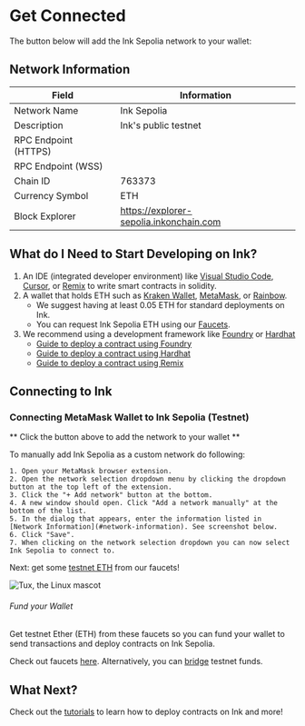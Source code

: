 
# Get Connected

The button below will add the Ink Sepolia network to your wallet:

<AddNetworkButton />


## Network Information

| Field                | Information                                                    |
| -------------------- | -------------------------------------------------------------- |
| Network Name         | Ink Sepolia                                                    |
| Description          | Ink's public testnet                                           |
| RPC Endpoint (HTTPS) | <CopyableCode code="https://rpc-gel-sepolia.inkonchain.com" /> |
| RPC Endpoint (WSS)   | <CopyableCode code="wss://ws-gel-sepolia.inkonchain.com" />    |
| Chain ID             | 763373                                                         |
| Currency Symbol      | ETH                                                            |
| Block Explorer       | https://explorer-sepolia.inkonchain.com                        |


## What do I Need to Start Developing on Ink?
1. An IDE (integrated developer environment) like [Visual Studio Code](https://code.visualstudio.com/), [Cursor](https://www.cursor.com), or [Remix](https://remix.ethereum.org/) to write smart contracts in solidity.
1. A wallet that holds ETH such as [Kraken Wallet](https://www.kraken.com/wallet), [MetaMask](https://metamask.io/), or [Rainbow](https://rainbow.me/).
    - We suggest having at least 0.05 ETH for standard deployments on Ink.
    - You can request Ink Sepolia ETH using our [Faucets](/quick-start/faucets).
1. We recommend using a development framework like [Foundry](https://book.getfoundry.sh/) or [Hardhat](https://hardhat.org/)
    - [Guide to deploy a contract using Foundry](/build/tutorials/deploying-a-smart-contract/foundry)
    - [Guide to deploy a contract using Hardhat](/build/tutorials/deploying-a-smart-contract/hardhat)
    - [Guide to deploy a contract using Remix](/build/tutorials/deploying-a-smart-contract/remix)

## Connecting to Ink

### Connecting MetaMask Wallet to Ink Sepolia (Testnet)
** Click the button above to add the network to your wallet **

To manually add Ink Sepolia as a custom network do following:

    1. Open your MetaMask browser extension.
    2. Open the network selection dropdown menu by clicking the dropdown button at the top left of the extension.
    3. Click the "+ Add network" button at the bottom.
    4. A new window should open. Click "Add a network manually" at the bottom of the list.
    5. In the dialog that appears, enter the information listed in [Network Information](#network-information). See screenshot below.
    6. Click "Save".
    7. When clicking on the network selection dropdown you can now select Ink Sepolia to connect to.

Next: get some [testnet ETH](/quick-start/faucets) from our faucets!

![Tux, the Linux mascot](../../images/add_network.png)

###### Fund your Wallet
Get testnet Ether (ETH) from these faucets so you can fund your wallet to send transactions and deploy contracts on Ink Sepolia.

Check out faucets [here](/quick-start/faucets). Alternatively, you can [bridge](/quick-start/faucets#bridging-funds-to-ink-sepolia) testnet funds.

## What Next?
Check out the [tutorials](/build/tutorials/deploy-a-smart-contract-using/foundry) to learn how to deploy contracts on Ink and more!
